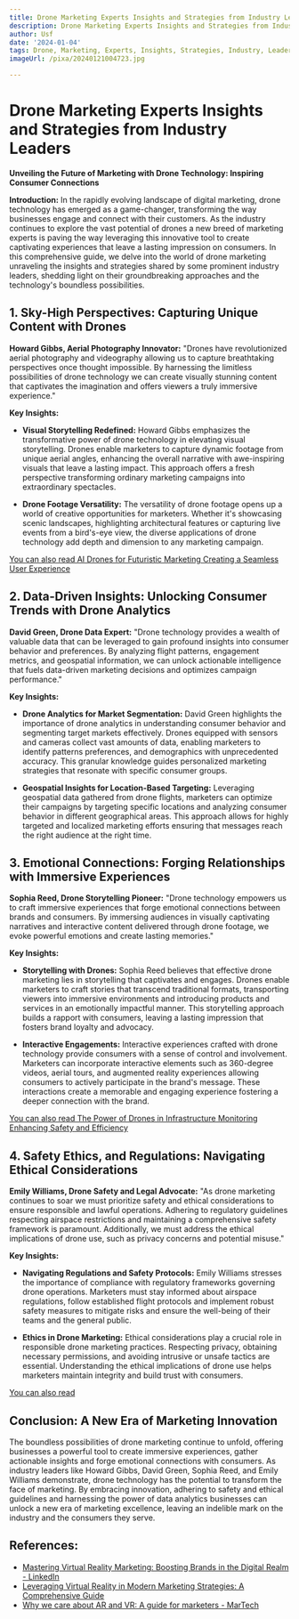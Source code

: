 ```yaml
---
title: Drone Marketing Experts Insights and Strategies from Industry Leaders
description: Drone Marketing Experts Insights and Strategies from Industry Leaders
author: Usf
date: '2024-01-04'
tags: Drone, Marketing, Experts, Insights, Strategies, Industry, Leaders
imageUrl: /pixa/20240121004723.jpg

---
```

#  Drone Marketing Experts Insights and Strategies from Industry Leaders

**Unveiling the Future of Marketing with Drone Technology: Inspiring Consumer Connections**

**Introduction:** In the  rapidly evolving landscape of digital marketing, drone technology  has emerged as a game-changer, transforming the way businesses engage and connect with their customers. As the industry continues to explore the  vast potential of drones a new breed of marketing experts is paving  the way leveraging this innovative tool to  create captivating experiences  that leave a  lasting impression on consumers. In this comprehensive guide, we delve into the world of drone marketing unraveling the insights and strategies shared by some prominent industry leaders, shedding light on their groundbreaking approaches and  the technology's boundless possibilities.

## 1. Sky-High Perspectives: Capturing Unique Content with Drones

**Howard Gibbs, Aerial Photography Innovator:** "Drones have revolutionized aerial  photography and videography allowing us to capture  breathtaking perspectives once thought impossible. By harnessing the limitless possibilities of drone technology we can create visually stunning  content that captivates  the  imagination and offers viewers a truly immersive experience."

**Key Insights:**

- **Visual Storytelling Redefined:** Howard Gibbs emphasizes the transformative power of drone technology  in elevating visual storytelling.  Drones enable marketers to capture dynamic footage from unique aerial angles, enhancing the overall narrative with awe-inspiring visuals that leave a lasting impact.  This approach offers a fresh perspective transforming ordinary marketing campaigns into extraordinary spectacles.

- **Drone Footage Versatility:** The  versatility of drone  footage opens up a world  of creative opportunities for marketers. Whether it's showcasing scenic landscapes, highlighting architectural features or  capturing  live events from a  bird's-eye view, the diverse applications of drone technology add depth and dimension to any marketing campaign.

[You can also read AI Drones for Futuristic Marketing Creating a Seamless User Experience](AI%20Drones%20for%20Futuristic%20Marketing%20Creating%20a%20Seamless%20User%20Experience)


## 2.  Data-Driven Insights: Unlocking Consumer Trends with Drone Analytics

**David Green, Drone  Data Expert:** "Drone technology provides a wealth of  valuable data that can be leveraged to gain profound insights into consumer behavior and preferences.  By  analyzing flight patterns, engagement metrics, and geospatial information, we  can unlock actionable intelligence that fuels  data-driven marketing  decisions and optimizes campaign  performance."

**Key Insights:**

- **Drone Analytics for Market Segmentation:** David Green highlights  the  importance  of drone analytics in understanding consumer  behavior and segmenting target  markets effectively. Drones  equipped with sensors and  cameras collect vast  amounts of  data, enabling marketers  to identify patterns preferences, and demographics with unprecedented accuracy. This granular knowledge guides  personalized marketing strategies that resonate with specific consumer groups.

- **Geospatial Insights for Location-Based Targeting:** Leveraging  geospatial data gathered from drone flights, marketers can optimize their campaigns by targeting specific locations and analyzing consumer behavior in different  geographical areas. This approach allows for highly targeted and localized marketing efforts ensuring that messages reach the right audience at the right time.

## 3. Emotional Connections: Forging Relationships with Immersive Experiences

**Sophia Reed, Drone Storytelling Pioneer:** "Drone technology empowers us to  craft immersive experiences that forge emotional connections between brands and  consumers. By immersing audiences in visually captivating narratives and  interactive content delivered through drone footage, we  evoke powerful emotions and create lasting  memories."

**Key  Insights:**

- **Storytelling  with Drones:**  Sophia Reed believes that effective drone marketing lies in  storytelling that  captivates and engages. Drones enable marketers to craft stories that transcend traditional  formats, transporting viewers into immersive environments and  introducing products and services in an emotionally impactful manner. This storytelling approach builds a rapport with consumers, leaving a lasting impression that fosters brand loyalty and advocacy.

- **Interactive Engagements:** Interactive experiences  crafted with drone technology provide consumers with a sense  of control and involvement. Marketers can  incorporate interactive elements such as 360-degree videos, aerial tours, and augmented reality experiences allowing consumers to actively participate in the brand's message.  These interactions create a memorable and engaging experience fostering a deeper connection with the brand.

[You  can also  read The Power of Drones in Infrastructure  Monitoring Enhancing Safety and Efficiency](The%20Power%20of%20Drones%20in%20Infrastructure%20Monitoring%20Enhancing%20Safety%20and%20Efficiency)


## 4. Safety Ethics, and Regulations: Navigating Ethical Considerations

**Emily Williams, Drone Safety and Legal Advocate:** "As drone marketing  continues to soar we must prioritize safety and ethical considerations to ensure responsible and lawful operations. Adhering to regulatory guidelines respecting airspace restrictions and maintaining a comprehensive safety framework is  paramount. Additionally, we  must address the ethical  implications of drone use, such  as privacy concerns and potential misuse."

**Key Insights:**

-  **Navigating Regulations and Safety Protocols:** Emily Williams  stresses the importance of compliance with  regulatory frameworks governing drone operations. Marketers must stay informed about airspace  regulations, follow established flight protocols and  implement  robust safety measures to mitigate risks and ensure the well-being of their teams and the general public.

- **Ethics in Drone  Marketing:** Ethical considerations play a crucial role in responsible drone marketing practices. Respecting privacy, obtaining necessary permissions, and avoiding intrusive  or unsafe tactics are essential. Understanding the ethical implications  of drone  use helps marketers maintain integrity and build trust with consumers.

[You can also read  ]()


##  Conclusion: A New Era of Marketing Innovation

The boundless possibilities of drone marketing continue to unfold, offering businesses a  powerful tool to create immersive experiences, gather actionable insights and forge  emotional connections with consumers. As  industry leaders like Howard Gibbs, David Green, Sophia  Reed, and Emily Williams demonstrate, drone technology has the potential  to transform the face  of marketing. By  embracing innovation, adhering to safety and ethical guidelines and harnessing the power of data analytics businesses can unlock a new era of marketing excellence, leaving an indelible mark on the industry and the consumers they serve.

## References:
- [Mastering Virtual Reality Marketing: Boosting Brands in the Digital Realm - LinkedIn](https://www.linkedin.com/pulse/mastering-virtual-reality-marketing-boosting-brands-digital-vgxoc?trk=public_post_main-feed-card_feed-article-content)
- [Leveraging Virtual Reality in Modern Marketing Strategies: A Comprehensive Guide](https://www.mediummultimedia.com/en/marketing-usa/how-is-vr-used-in-marketing/)
- [Why we care about AR and VR: A guide for marketers - MarTech](https://martech.org/why-we-care-about-ar-and-vr-a-guide-for-marketers/)
